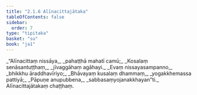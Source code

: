 ```yaml
---
title: "2.1.6 Alīnacittajātaka"
tableOfContents: false
sidebar:
  order: 7
type: "tipitaka"
basket: "su"
book: "ja1"
---
```



<DynamicBreadcrumb />

<Division number="11" book="ja1" bookNo="22" page="188">

<Paragraph number="355" type="verses" book="ja1">
_“Alīnacittaṃ nissāya,_  
_pahaṭṭhā mahatī camū;_  
_Kosalaṃ senāsantuṭṭhaṃ,_  
_jīvaggāhaṃ agāhayi._  

</Paragraph>

</Division>
<Division number="12" book="ja1" bookNo="22" page="188">

<Paragraph number="356" type="verses" book="ja1">
_Evaṃ nissayasampanno,_  
_bhikkhu āraddhavīriyo;_  
_Bhāvayaṃ kusalaṃ dhammaṃ,_  
_yogakkhemassa pattiyā;_  
_Pāpuṇe anupubbena,_  
_sabbasaṃyojanakkhayan”ti._  


</Paragraph>
</Division>

<Paragraph number="357" type="center" book="ja1">
Alīnacittajātakaṃ chaṭṭhaṃ.
</Paragraph>